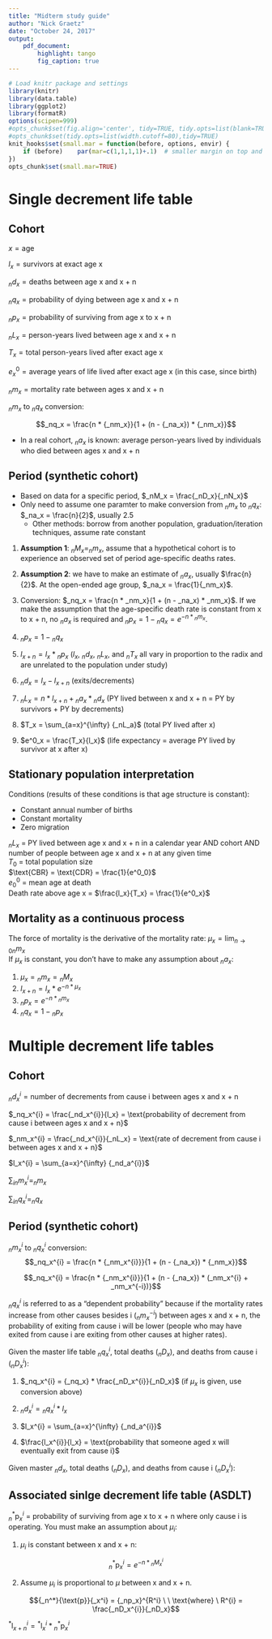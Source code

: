 ```yaml
---
title: "Midterm study guide"
author: "Nick Graetz"
date: "October 24, 2017"
output:
    pdf_document:
        highlight: tango
        fig_caption: true
---
```


```r
# Load knitr package and settings
library(knitr)
library(data.table)
library(ggplot2)
library(formatR)
options(scipen=999)
#opts_chunk$set(fig.align='center', tidy=TRUE, tidy.opts=list(blank=TRUE, width.cutoff=40), warning=FALSE,message=FALSE)
#opts_chunk$set(tidy.opts=list(width.cutoff=80),tidy=TRUE)
knit_hooks$set(small.mar = function(before, options, envir) {
    if (before)    par(mar=c(1,1,1,1)+.1)  # smaller margin on top and right
})
opts_chunk$set(small.mar=TRUE)
```


# Single decrement life table

## Cohort

$x = \text{age}$  

$l_x = \text{survivors at exact age x}$  

$_nd_x = \text{deaths between age x and x + n}$  

$_nq_x = \text{probability of dying between age x and x + n}$  

$_np_x = \text{probability of surviving from age x to x + n}$  

$_nL_x = \text{person-years lived between age x and x + n}$  

$T_x = \text{total person-years lived after exact age x}$  

$e^0_x = \text{average years of life lived after exact age x (in this case, since birth)}$  

$_nm_x = \text{mortality rate between ages x and x + n}$  

$_nm_x$ to $_nq_x$ conversion:  

$$_nq_x = \frac{n * {_nm_x}}{1 + (n - {_na_x}) * {_nm_x}}$$  

* In a real cohort, $_na_x$ is known: average person-years lived by individuals who died between ages x and x + n

## Period (synthetic cohort)  

* Based on data for a specific period, $_nM_x = \frac{_nD_x}{_nN_x}$ 
* Only need to assume one paramter to make conversion from $_nm_x$ to $_nq_x$: $_na_x = \frac{n}{2}$, usually 2.5
  + Other methods: borrow from another population, graduation/iteration techniques, assume rate constant
  
1. **Assumption 1**: $_nM_x = _nm_x$, assume that a hypothetical cohort is to experience an observed set of period age-specific deaths rates.  

2. **Assumption 2**: we have to make an estimate of $_na_x$, usually $\frac{n}{2}$. At the open-ended age group, $_na_x = \frac{1}{_nm_x}$.  

3. Conversion: $_nq_x = \frac{n * _nm_x}{1 + (n - _na_x) * _nm_x}$. If we make the assumption that the age-specific death rate is constant from x to x + n, no $_na_x$ is required and $_np_x = 1 - {_nq_x} = e^{-n * {_nm_x}}$.  

4. $_np_x = 1 - {_nq_x}$  

5. $l_{x+n} = l_x * {_np_x}$ ($l_x$, $_nd_x$, $_nL_x$, and $_nT_x$ all vary in proportion to the radix and are unrelated to the population under study)

6. $_nd_x = l_x - l_{x+n}$ (exits/decrements)  

7. $_nL_x = n * l_{x+n} + {_na_x} * {_nd_x}$ (PY lived between x and x + n = PY by survivors + PY by decrements)  

8. $T_x = \sum_{a=x}^{\infty} {_nL_a}$ (total PY lived after x)  

9. $e^0_x = \frac{T_x}{l_x}$ (life expectancy = average PY lived by survivor at x after x)

## Stationary population interpretation  

Conditions (results of these conditions is that age structure is constant):  

* Constant annual number of births
* Constant mortality
* Zero migration

$_nL_x$ = PY lived between age x and x + n in a calendar year AND cohort AND number of people between age x and x + n at any given time  
$T_0$ = total population size  
$\text{CBR} = \text{CDR} = \frac{1}{e^0_0}$  
$e^0_0$ = mean age at death  
Death rate above age x = $\frac{l_x}{T_x} = \frac{1}{e^0_x}$  

## Mortality as a continuous process
The force of mortality is the derivative of the mortality rate: $\mu_x = \lim_{n\to0} {_nm_x}$  
If $\mu_x$ is constant, you don't have to make any assumption about $_na_x$:  

1. $\mu_x = {_nm_x} = {_nM_x}$  
2. $l_{x+n} = l_x * e^{-n * \mu_x}$  
3. $_np_x = e^{-n * {_nm_x}}$  
4. $_nq_x = 1 - {_np_x}$  


# Multiple decrement life tables  

## Cohort  

$_nd_x^{i} = \text{number of decrements from cause i between ages x and x + n}$  

$_nq_x^{i} = \frac{_nd_x^{i}}{l_x} = \text{probability of decrement from cause i between ages x and x + n}$  

$_nm_x^{i} = \frac{_nd_x^{i}}{_nL_x} = \text{rate of decrement from cause i between ages x and x + n}$  

$l_x^{i} = \sum_{a=x}^{\infty} {_nd_a^{i}}$  

$\sum_{i} {_nm_x^{i}} = _nm_x$  

$\sum_{i} {_nq_x^{i}} = _nq_x$  


## Period (synthetic cohort)

$_nm_x^{i}$ to $_nq_x^{i}$ conversion:    
$$_nq_x^{i} = \frac{n * {_nm_x^{i}}}{1 + (n - {_na_x}) * {_nm_x}}$$  

$$_nq_x^{i} = \frac{n * {_nm_x^{i}}}{1 + (n - {_na_x}) * (_nm_x^{i} + _nm_x^{-i})}$$  

$_nq_x^{i}$ is referred to as a "dependent probability" because if the mortality rates increase from other causes besides i ($_nm_x^{-i}$) between ages x and x + n, the probability of exiting from cause i will be lower (people who may have exited from cause i are exiting from other causes at higher rates).  

Given the master life table $_nq_x^{i}$, total deaths ($_nD_x$), and deaths from cause i ($_nD_x^{i}$):  

1. $_nq_x^{i} = {_nq_x} * \frac{_nD_x^{i}}{_nD_x}$ (if $\mu_x$ is given, use conversion above)  

2. $_nd_x^{i} = {_nq_x^{i}} * {l_x}$  

3. $l_x^{i} = \sum_{a=x}^{\infty} {_nd_a^{i}}$  

4. $\frac{l_x^{i}}{l_x} = \text{probability that someone aged x will eventually exit from cause i}$  

Given master $_nd_x$, total deaths ($_nD_x$), and deaths from cause i ($_nD_x^{i}$):  

## Associated sinlge decrement life table (ASDLT)  

${_n^*}{\text{p}}{_x^i}$ = probability of surviving from age x to x + n where only cause i is operating. You must make an assumption about $\mu_i$:

1. $\mu_i$ is constant between x and x + n:  

$${_n^*}{\text{p}}{_x^i} = e^{-n * {_nM_x^{i}}}$$  

2. Assume $\mu_i$ is proportional to $\mu$ between x and x + n.

$${_n^*}{\text{p}}{_x^i} = {_np_x}^{R^i} \ \ \text{where} \ R^{i} = \frac{_nD_x^{i}}{_nD_x}$$  

${^*}{\text{l}}{_{x+n}^i} = {^*}{\text{l}}{_x^i} * {_n^*}{\text{p}}{_x^i}$  

